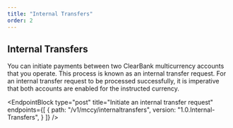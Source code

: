 ---
title: "Internal Transfers"
order: 2
---


## Internal Transfers

You can initiate payments between two ClearBank multicurrency accounts that you operate. This process is known as an internal transfer request. For an internal transfer request to be processed successfully, it is imperative that both accounts are enabled for the instructed currency.

<EndpointBlock
  type="post"
  title="Initiate an internal transfer request"
  endpoints={[
    {
      path: "/v1/mccy/internaltransfers",
      version: "1.0.Internal-Transfers",
    }
  ]}
/>